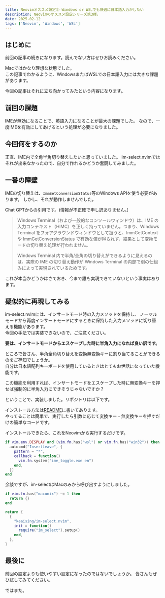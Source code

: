 ```yaml
---
title: Neovimオススメ設定③ Windows or WSLでも快適に日本語入力がしたい
description: Neovimのオススメ設定シリーズ第3弾。
date: 2025-02-12
tags: ['Neovim', 'Windows', 'WSL']
---
```


## はじめに

前回の記事の続きになります。読んでない方はぜひお読みください。

<LinkPreview url='/posts/nvim-japanese'/>

Macではかなり理想な状態でした。  
この記事でわかるように、WindowsまたはWSLでの日本語入力には大きな課題があります。

今回の記事はそれに立ち向かってみたという内容になります。

## 前回の課題

IMEが無効になることで、英語入力になることが最大の課題でした。
なので、一度IMEを有効にしてあげるという処理が必要になりました。

## 今回何をするのか

正直、IME内で全角半角切り替えしたいと思っていました。
im-select.nvimではそれが出来なかったので、自分で作れるかどうか奮闘してみました。

## 一番の障壁

IMEの切り替えは、`ImmSetConversionStatus`等のWindows APIを使う必要があります。
しかし、それが動作しませんでした。

Chat GPTからの引用です。(情報が不正確で申し訳ありません。)

> Windows Terminal（および一般的なコンソールウィンドウ）は、IME の入力コンテキスト（HIMC）を正しく持っていません。つまり、Windows Terminal をフォアグラウンドウィンドウとして扱うと、ImmGetContext や ImmGetConversionStatus で有効な値が得られず、結果として変換モードの切り替え処理が行われません。
>
> Windows Terminal 内で半角/全角の切り替えができるように見えるのは、実際の IME の切り替え動作が Windows Terminal の内部で別の仕組みによって実現されているためです。

これが本当かどうかはさておき、今まで誰も実現できていないという事実はあります。

## 疑似的に再現してみる

im-select.nvimには、インサートモード時の入力メソッドを保持し、
ノーマルモードから再度インサートモードにするときに保持した入力メソッドに切り替える機能があります。  
今回の手法では実装できないので、ご注意ください。

**要は、インサートモードからエスケープした時に半角入力になれば良い訳です。**

ところで皆さん、半角全角切り替えを変換無変換キーに割り当てることができるのをご存知でしょうか。  
自分は日本語配列キーボードを使用しているときはとてもお世話になっていた機能です。

この機能を利用すれば、インサートモードをエスケープした時に無変換キーを押せば強制的に半角入力にできそうじゃないですか？

ということで、実装しました。リポジトリは以下です。

<LinkPreview url='https://github.com/RUNFUNRUN/ime-toggle' />

インストール方法は[README](https://github.com/RUNFUNRUN/ime-toggle/blob/main/README.md)に書いてあります。  
やってることは簡単で、実行したら引数に応じて変換キー・無変換キーを押すだけの簡単なコードです。

インストールできたら、これをNeovimから実行するだけです。

```lua title="autocmds.lua"
if vim.env.DISPLAY and (vim.fn.has("wsl") or vim.fn.has("win32")) then
  autocmd("InsertLeave", {
    pattern = "*",
    callback = function()
      vim.fn.system("ime_toggle.exe en")
    end,
  })
end
```

余談ですが、im-selectはMacのみから呼び出すようにしました。

```lua title="im-select.lua"
if vim.fn.has("macunix") ~= 1 then
  return {}
end

return {
  {
    "keaising/im-select.nvim",
    init = function()
      require("im_select").setup()
    end,
  },
}
```

## 最後に

前回の設定よりも使いやすい設定になったのではないでしょうか。
皆さんもぜひ試してみてください。

ではまた。
